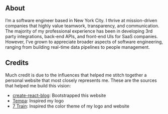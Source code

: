 
<article className={styles.container}>

<div className={styles.Document}>

# About

I’m a software engineer based in New York City. I thrive at mission-driven companies that highly value teamwork, transparency, and communication. The majority of my professional experience has been in developing 3rd party integrations, back-end APIs, and front-end UIs for SaaS companies. However, I’ve grown to appreciate broader aspects of software engineering, ranging from building real-time data pipelines to people management.


## Credits

Much credit is due to the influences that helped me stitch together a personal website that most closely represents me. These are the sources that helped me build this vision:

- [create-react-blog](https://github.com/jamesknelson/create-react-blog): Bootstrapped this website
- [Tempa](http://www.tempa.co.uk/): Inspired my logo
- [7 Train](http://web.mta.info/nyct/service/sevenlin.htm): Inspired the color theme of my logo and website

</div>

</article>